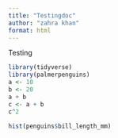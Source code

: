 ```yaml
---
title: "Testingdoc"
author: "zahra khan"
format: html
---
```


Testing

```r
library(tidyverse)
library(palmerpenguins)
a <- 10
b <- 20
a + b 
c <- a + b
c^2

hist(penguins$bill_length_mm)

```


